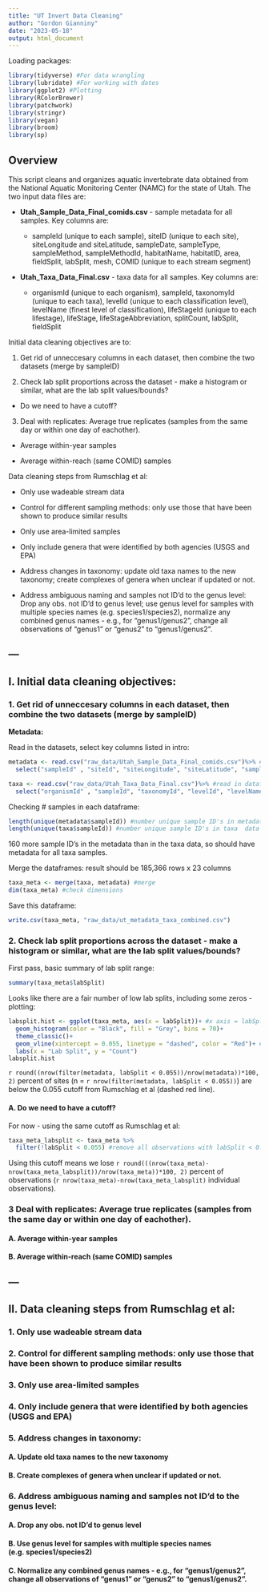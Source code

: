 ```yaml
---
title: "UT Invert Data Cleaning"
author: "Gordon Gianniny"
date: "2023-05-18"
output: html_document
---
```


Loading packages: 

```r
library(tidyverse) #For data wrangling
library(lubridate) #For working with dates
library(ggplot2) #Plotting
library(RColorBrewer)
library(patchwork)
library(stringr)
library(vegan)
library(broom)
library(sp)
```

## Overview

This script cleans and organizes aquatic invertebrate data obtained from the National Aquatic Monitoring Center (NAMC) for the state of Utah. The two input data files are: 

  * **Utah_Sample_Data_Final_comids.csv** - sample metadata for all samples. Key columns are: 
  
      - sampleId (unique to each sample), siteID (unique to each site), siteLongitude and siteLatitude, sampleDate, sampleType, sampleMethod, sampleMethodId, habitatName, habitatID, area, fieldSplit, labSplit, mesh, COMID (unique to each stream segment)

  * **Utah_Taxa_Data_Final.csv** - taxa data for all samples. Key columns are: 
  
    - organismId (unique to each organism), sampleId, taxonomyId (unique to each taxa), levelId (unique to each classification level), levelName (finest level of classification), lifeStageId (unique to each lifestage), lifeStage, lifeStageAbbreviation, splitCount, labSplit, fieldSplit
    
Initial data cleaning objectives are to: 

  1. Get rid of unneccesary columns in each dataset, then combine the two datasets (merge by sampleID)
  
  2. Check lab split proportions across the dataset - make a histogram or similar, what are the lab split values/bounds? 
  
  * Do we need to have a cutoff? 
  
  3. Deal with replicates: Average true replicates (samples from the same day or within one day of eachother).
  
  * Average within-year samples
    
  * Average within-reach (same COMID) samples

Data cleaning steps from Rumschlag et al: 

  * Only use wadeable stream data
  
  * Control for different sampling methods: only use those that have been shown to produce similar results
  
  * Only use area-limited samples
  
  * Only include genera that were identified by both agencies (USGS and EPA)
  
  * Address changes in taxonomy: update old taxa names to the new taxonomy; create complexes of genera when unclear if updated or not. 
  * Address ambiguous naming and samples not ID'd to the genus level: Drop any obs. not ID'd to genus level; use genus level for samples with multiple species names (e.g. species1/species2), normalize any combined genus names - e.g., for "genus1/genus2", change all observations of "genus1" or "genus2" to "genus1/genus2". 
      
---
---

## I. Initial data cleaning objectives: 

### 1. Get rid of unneccesary columns in each dataset, then combine the two datasets (merge by sampleID)

**Metadata:** 

Read in the datasets, select key columns listed in intro: 

```r
metadata <- read.csv("raw_data/Utah_Sample_Data_Final_comids.csv")%>% #read in datafile
  select("sampleId" , "siteId", "siteLongitude", "siteLatitude", "sampleDate", "sampleType", "sampleMethod", "sampleMethodId", "habitatName", "habitatId", "area", "fieldSplit", "labSplit", "mesh", "COMID" ) #Selecting desired columns

taxa <- read.csv("raw_data/Utah_Taxa_Data_Final.csv")%>% #read in datafile
  select("organismId" , "sampleId", "taxonomyId", "levelId", "levelName", "lifeStageId", "lifeStage", "lifeStageAbbreviation", "splitCount", "labSplit", "fieldSplit") #selecting desired columns
```
  
Checking # samples in each dataframe: 

```r
length(unique(metadata$sampleId)) #number unique sample ID's in metadata
length(unique(taxa$sampleId)) #number unique sample ID's in taxa  data
```

160 more sample ID's in the metadata than in the taxa data, so should have metadata for all taxa samples. 

Merge the dataframes: result should be 185,366 rows x 23 columns

```r
taxa_meta <- merge(taxa, metadata) #merge
dim(taxa_meta) #check dimensions 
```

Save this dataframe: 

```r
write.csv(taxa_meta, "raw_data/ut_metadata_taxa_combined.csv")
```

### 2. Check lab split proportions across the dataset - make a histogram or similar, what are the lab split values/bounds? 

First pass, basic summary of lab split range: 

```r
summary(taxa_meta$labSplit)
```
  
Looks like there are a fair number of low lab splits, including some zeros - plotting: 

```r
labsplit.hist <- ggplot(taxa_meta, aes(x = labSplit))+ #x axis = labSplit
  geom_histogram(color = "Black", fill = "Grey", bins = 70)+ 
  theme_classic()+
  geom_vline(xintercept = 0.055, linetype = "dashed", color = "Red")+ #add vertical line at 0.055 (cutoff used in Rumschlag et al.)
  labs(x = "Lab Split", y = "Count")
labsplit.hist
```

`r round((nrow(filter(metadata, labSplit < 0.055))/nrow(metadata))*100, 2)` percent of sites (n = `r nrow(filter(metadata, labSplit < 0.055))`) are below the 0.055 cutoff from Rumschlag et al (dashed red line). 

#### A. Do we need to have a cutoff? 

For now - using the same cutoff as Rumschlag et al: 

```r
taxa_meta_labsplit <- taxa_meta %>%
  filter(!labSplit < 0.055) #remove all observations with labSplit < 0.055
```

Using this cutoff means we lose `r round(((nrow(taxa_meta)-nrow(taxa_meta_labsplit))/nrow(taxa_meta))*100, 2)` percent of observations (`r nrow(taxa_meta)-nrow(taxa_meta_labsplit)` individual observations). 

### 3 Deal with replicates: Average true replicates (samples from the same day or within one day of eachother).
  
#### A. Average within-year samples
    
#### B. Average within-reach (same COMID) samples

---
---

## II. Data cleaning steps from Rumschlag et al: 

### 1. Only use wadeable stream data
  
### 2. Control for different sampling methods: only use those that have been shown to produce similar results
  
### 3. Only use area-limited samples
  
### 4. Only include genera that were identified by both agencies (USGS and EPA)
  
### 5. Address changes in taxonomy: 

#### A. Update old taxa names to the new taxonomy

#### B. Create complexes of genera when unclear if updated or not. 

### 6. Address ambiguous naming and samples not ID'd to the genus level: 

#### A. Drop any obs. not ID'd to genus level

#### B. Use genus level for samples with multiple species names (e.g. species1/species2)

#### C. Normalize any combined genus names - e.g., for "genus1/genus2", change all observations of "genus1" or "genus2" to "genus1/genus2".
